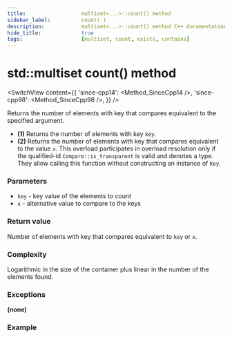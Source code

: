 ```yaml
---
title:					multiset<...>::count() method
sidebar_label:			count( )
description:			multiset<...>::count() method C++ documentation
hide_title:				true
tags:					[multiset, count, exists, contains]
---
```



<!----------------- Codes ---------------------->

<!-- count() -->

# std::multiset count() method

<SwitchView content={{
    'since-cpp14': <Method_SinceCpp14 />,
    'since-cpp98': <Method_SinceCpp98 />,
    }} />

Returns the number of elements with key that compares equivalent to the specified argument.

- **(1)** Returns the number of elements with key `key`.
- **(2)** Returns the number of elements with key that compares equivalent to the value `x`.
    This overload participates in overload resolution only if the qualified-id `Compare::is_transparent` is valid and denotes a type.
    They allow calling this function without constructing an instance of `Key`.

### Parameters

- `key` - key value of the elements to count
- `x` - alternative value to compare to the keys

### Return value

Number of elements with key that compares equivalent to `key` or `x`.

### Complexity

Logarithmic in the size of the container plus linear in the number of the elements found.

### Exceptions

**(none)**

### Example

<ImproveSection />
